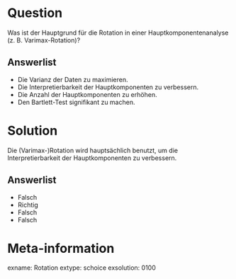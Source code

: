 Question
========

Was ist der Hauptgrund für die Rotation in einer Hauptkomponentenanalyse (z. B. Varimax-Rotation)?

Answerlist
----------
* Die Varianz der Daten zu maximieren.
* Die Interpretierbarkeit der Hauptkomponenten zu verbessern.
* Die Anzahl der Hauptkomponenten zu erhöhen.
* Den Bartlett-Test signifikant zu machen.


Solution
========

Die (Varimax-)Rotation wird hauptsächlich benutzt, um die Interpretierbarkeit der Hauptkomponenten zu verbessern.

Answerlist
----------
* Falsch
* Richtig
* Falsch
* Falsch


Meta-information
================
exname: Rotation
extype: schoice
exsolution: 0100